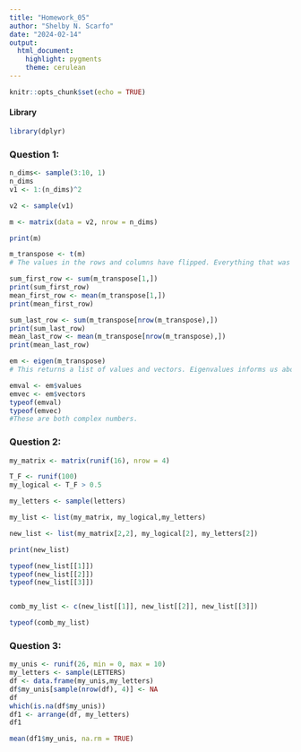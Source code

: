 ```yaml
---
title: "Homework_05"
author: "Shelby N. Scarfo"
date: "2024-02-14"
output: 
  html_document: 
    highlight: pygments
    theme: cerulean
---
```


```r
knitr::opts_chunk$set(echo = TRUE)
```
#### Library
```r
library(dplyr)
```


### Question 1:

```r
n_dims<- sample(3:10, 1)
n_dims
v1 <- 1:(n_dims)^2  

v2 <- sample(v1)  

m <- matrix(data = v2, nrow = n_dims)  

print(m)  

m_transpose <- t(m)  
# The values in the rows and columns have flipped. Everything that was in previously in [,1] is now in [1,] and vice versa for all other columns and rows.  

sum_first_row <- sum(m_transpose[1,])
print(sum_first_row)
mean_first_row <- mean(m_transpose[1,])
print(mean_first_row)

sum_last_row <- sum(m_transpose[nrow(m_transpose),])
print(sum_last_row)
mean_last_row <- mean(m_transpose[nrow(m_transpose),])
print(mean_last_row)  

em <- eigen(m_transpose) 
# This returns a list of values and vectors. Eigenvalues informs us about the variation along the axis, the larger the eigenvalue the more variance. Eigenvectors are vectors associated with linear equations.  

emval <- em$values
emvec <- em$vectors
typeof(emval)
typeof(emvec)
#These are both complex numbers.
```

### Question 2:

```r
my_matrix <- matrix(runif(16), nrow = 4)

T_F <- runif(100)
my_logical <- T_F > 0.5

my_letters <- sample(letters)

my_list <- list(my_matrix, my_logical,my_letters)

new_list <- list(my_matrix[2,2], my_logical[2], my_letters[2])

print(new_list)

typeof(new_list[[1]])
typeof(new_list[[2]])
typeof(new_list[[3]])


comb_my_list <- c(new_list[[1]], new_list[[2]], new_list[[3]])

typeof(comb_my_list)
```

### Question 3:
```r
my_unis <- runif(26, min = 0, max = 10)
my_letters <- sample(LETTERS)
df <- data.frame(my_unis,my_letters)
df$my_unis[sample(nrow(df), 4)] <- NA
df
which(is.na(df$my_unis))
df1 <- arrange(df, my_letters)
df1

mean(df1$my_unis, na.rm = TRUE)
```

